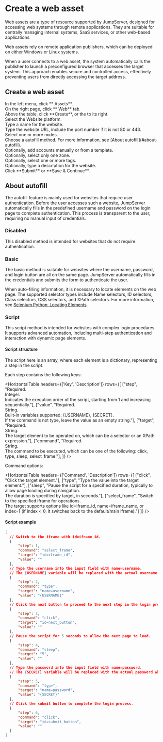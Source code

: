 # Create a web asset

Web assets are a type of resource supported by JumpServer, designed for accessing web systems through remote applications. They are suitable for centrally managing internal systems, SaaS services, or other web-based applications.

Web assets rely on remote application publishers, which can be deployed on either Windows or Linux systems.

When a user connects to a web asset, the system automatically calls the publisher to launch a preconfigured browser that accesses the target system. This approach enables secure and controlled access, effectively preventing users from directly accessing the target address.

## Create a web asset

<Steps>

<div>
<Nav name="console" />
</div>

<div>
In the left menu, click **<Icon name="Assets" /> Assets**.
</div>

<div>
On the right page, click **<Icon name="Globe" /> Web** tab.
</div>

<div>
Above the table, click **Create**, or the <Icon name="ChevronDownWithBgColor" /> to its right.
</div>

<div>
Select the Website platform.
</div>

<div>
Type a name for the website.
</div>

<div>
Type the website URL, include the port number if it is not 80 or 443.
</div>

<div>
Select one or more nodes.
</div>

<div>
Choose a autofill method. For more information, see [About autofill](#about-autofill).
</div>

<div>
Optionally, add accounts manually or from a template.
</div>

<div>
Optionally, select only one zone.
</div>

<div>
Optionally, select one or more tags.
</div>

<div>
Optionally, type a description for the website.
</div>

<div>
Click **Submit** or **Save & Continue**.
</div>

</Steps>


## About autofill

The autofill feature is mainly used for websites that require user authentication. Before the user accesses such a website, JumpServer automatically fills in the predefined username and password on the login page to complete authentication. This process is transparent to the user, requiring no manual input of credentials.


### Disabled
This disabled method is intended for websites that do not require authentication.

### Basic
The basic method is suitable for websites where the username, password, and login button are all on the same page. JumpServer automatically fills in the credentials and submits the form to authenticate the user.

When auto-filling information, it is necessary to locate elements on the web page. The supported selector types include Name selectors, ID selectors, Class selectors, CSS selectors, and XPath selectors. For more information, see [Selenium Python: Locating Elements](https://selenium-python.readthedocs.io/locating-elements.html).


### Script
This script method is intended for websites with complex login procedures. It supports advanced automation, including multi-step authentication and interaction with dynamic page elements.

#### Script structure

The script here is an array, where each element is a dictionary, representing a step in the script. 

Each step contains the following keys:

<HorizontalTable 
headers={['Key', 'Description']} 
rows={[
    ["step", "Required.<br/>Integer.<br/>Indicates the execution order of the script, starting from 1 and increasing sequentially."],
    ["value", "Required.<br/>String.<br/>Built-in variables supported: {USERNAME}, {SECRET}.<br/>If the command is not type, leave the value as an empty string."],
    ["target", "Required.<br/>String.<br/>The target element to be operated on, which can be a selector or an XPath expression."],
    ["command", "Required.<br/>String.<br/>The command to be executed, which can be one of the following: click, type, sleep, select_frame."],
]}
/>

Command options:

<HorizontalTable 
headers={['Command', 'Description']} 
rows={[
    ["click", "Click the target element."],
    ["type", "Type the value into the target element."],
    ["sleep", "Pause the script for a specified duration, typically to allow page loading during navigation. <br/>The duration is specified by target, in seconds."],
    ["select_frame", "Switch to the specified iframe for operations.<br/>The target supports options like id=iframe_id, name=iframe_name, or index=1 (if index < 0, it switches back to the default/main iframe)."]
]}
/>

#### Script example
```json
[
  // Switch to the iframe with id=iframe_id.
  {
      "step": 1,
      "command": "select_frame",
      "target": "id=iframe_id",
      "value": ""
  },
  // Type the username into the input field with name=username.
  // The {USERNAME} variable will be replaced with the actual username when the script is executed.
  {
      "step": 2,
      "command": "type",
      "target": "name=username",
      "value": "{USERNAME}"
  },
  // Click the next button to proceed to the next step in the login process.
  {
      "step": 3,
      "command": "click",
      "target": "id=next_button",
      "value": ""
  },
  // Pause the script for 5 seconds to allow the next page to load.
  {
      "step": 4,
      "command": "sleep",
      "target": "5",
      "value": ""
  },
  // Type the password into the input field with name=password.
  // The {SECRET} variable will be replaced with the actual password when the script is executed.
  {
      "step": 5,
      "command": "type",
      "target": "name=password",
      "value": "{SECRET}"
  },
  // Click the submit button to complete the login process.
  {
      "step": 6,
      "command": "click",
      "target": "id=submit_button",
      "value": ""
  }
]
```

